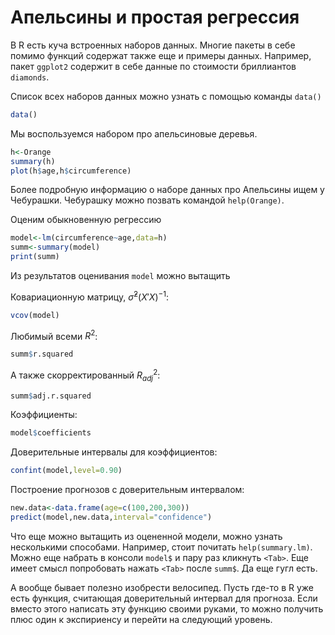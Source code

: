Апельсины и простая регрессия
==============================

В R есть куча встроенных наборов данных. Многие пакеты в себе помимо функций содержат также еще и примеры данных. Например, пакет `ggplot2` содержит в себе данные по стоимости бриллиантов `diamonds`.

Список всех наборов данных можно узнать с помощью команды `data()`

```r
data()
```

Мы воспользуемся набором про апельсиновые деревья.

```r
h<-Orange
summary(h)
plot(h$age,h$circumference)
```

Более подробную информацию о наборе данных про Апельсины ищем у Чебурашки. Чебурашку можно позвать командой `help(Orange)`.


Оценим обыкновенную регрессию
```r
model<-lm(circumference~age,data=h)
summ<-summary(model)
print(summ)
```

Из результатов оценивания `model` можно вытащить

Ковариационную матрицу, $\hat{\sigma}^2(X'X)^{-1}$:
```r
vcov(model)
```

Любимый всеми $R^2$:
```r
summ$r.squared
```

А также скорректированный $R^2_{adj}$:
```r
summ$adj.r.squared
```

Коэффициенты:
```r
model$coefficients
```

Доверительные интервалы для коэффициентов:
```r
confint(model,level=0.90)
```

Построение прогнозов с доверительным интервалом:
```r
new.data<-data.frame(age=c(100,200,300))
predict(model,new.data,interval="confidence")
```

Что еще можно вытащить из оцененной модели, можно узнать несколькими способами. Например, стоит почитать `help(summary.lm)`. Можно еще набрать в консоли `model$` и пару раз кликнуть `<Tab>`. Еще имеет смысл попробовать нажать `<Tab>` после `summ$`. Да еще гугл есть.

А вообще бывает полезно изобрести велосипед. Пусть где-то в R уже есть функция, считающая доверительный интервал для прогноза. Если вместо этого написать эту функцию своими руками, то можно получить плюс один к экспириенсу и перейти на следующий уровень.
